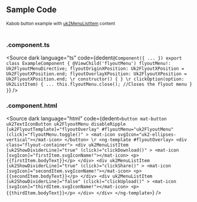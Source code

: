 
<FlyoutMenuBasics></FlyoutMenuBasics>

## Sample Code
<small>Kabob button example with <a href='./?path=/docs/components-list-item--menu-list-item' target='_blank'>uk2MenuListItem</a> content</small>
<br />
<br />

### .component.ts

<Source
  dark
  language="ts"
  code={dedent`
    @Component({
      ...
    })
    export class ExampleComponent {
      @ViewChild('flyoutMenu') flyoutMenu!: Uk2FlyoutMenuDirective;
      flyoutOriginXPosition: Uk2FlyoutXPosition = Uk2FlyoutXPosition.end;
      flyoutOverlayXPosition: Uk2FlyoutXPosition = Uk2FlyoutXPosition.end;
      \r
      constructor() { }
      \r
       clickOption(option: Uk2ListItem) {
        ...
        this.flyoutMenu.close(); //Closes the flyout menu
      }
    }
  `}
/>

### .component.html

<Source
  dark
  language="html"
  code={dedent`
    <button
      mat-button
      uk2TextIconButton
      uk2FlyoutMenu
      disableRipple
      [uk2FlyoutTemplate]="flyoutOverlay"
      #flyoutMenu="uk2FlyoutMenu"
      (click)="flyoutMenu.toggle()"
    >
      <mat-icon svgIcon="uk2-ellipses-vertical"></mat-icon>
    </button>
    \r
    <ng-template #flyoutOverlay>
      <div class="flyout-container">
        <div uk2MenuListItem [uk2ShowDividerLine]="true" (click)="clickDownload()" >
          <mat-icon [svgIcon]="firstItem.svgIconName!"></mat-icon>
          <p>{{firstItem.bodyText}}</p>
        </div>
        <div uk2MenuListItem [uk2ShowDividerLine]="true" (click)="clickShare()" >
          <mat-icon [svgIcon]="secondItem.svgIconName!"></mat-icon>
          <p>{{secondItem.bodyText}}</p>
        </div>
        <div uk2MenuListItem [uk2ShowDividerLine]="false" (click)="clickUpload()" >
          <mat-icon [svgIcon]="thirdItem.svgIconName!"></mat-icon>
          <p>{{thirdItem.bodyText}}</p>
        </div>
      </div>
    </ng-template>
  `}
/>
